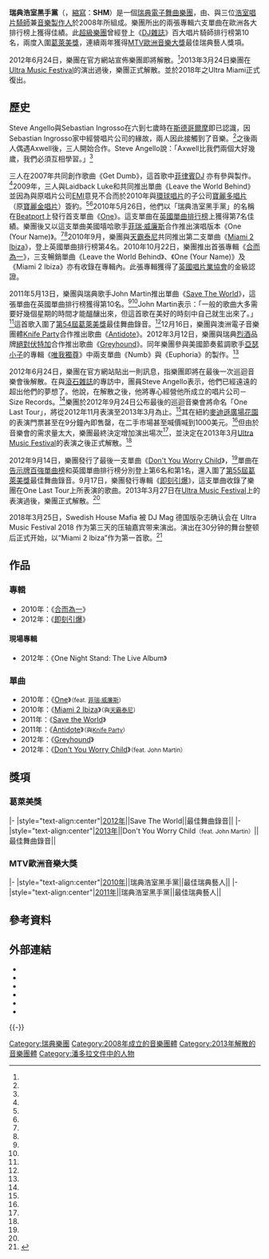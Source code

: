{{noteTA
|G1=Music
|G2=Show
|1=zh-hans:赫芬顿邮报;zh-hant:哈芬登郵報;
}}
{{Infobox musical artist
| Name = 瑞典浩室黑手黨
| Img = Swedish house mafia 2.jpg
| Img_capt = 瑞典浩室黑手黨於2011年在[[伊維薩島|伊維薩島]]表演（從左至右：Sebastian Ingrosso、Axwell、Steve Angello）
| Img_size = 
| Landscape = 
| Background = group_or_band
| Alias = SHM
| Origin = {{SWE}}[[斯德哥爾摩|斯德哥爾摩]]
| Genre = [[浩室|浩室]]、[[前衛浩室|前衛浩室]]
| Years_active = 2008－2013年、2018年 Ultra Miami 合體復出
| Label = [[環球唱片|環球唱片]]、[[寶麗多唱片|寶麗多唱片]]、[[Ministry_of_Sound_Australia|Ministry of Sound Australia]]、哥倫比亞唱片(Columbia Records)
| Associated_acts = [[菲瑞·威廉斯|菲瑞·威廉斯]]、[[天霸泰尼|天霸泰尼]]、[[亞瑟小子|亞瑟小子]]、{{link-en|John Martin|John Martin (singer)}}、{{link-en|Laidback Luke|Laidback Luke}}、[[Knife_Party|Knife Party]]
| URL = [http://swedishhousemafia.com swedishhousemafia.com]
| Current_members ={{link-en|Axwell|Axwell}}<br />{{link-en|Steve Angello|Steve Angello}}<br />{{link-en|Sebastian Ingrosso|Sebastian Ingrosso}} 
}}

'''瑞典浩室黑手黨'''（{{lang-en|'''Swedish House Mafia'''}}，[[縮寫|縮寫]]：'''SHM'''）是一個[[瑞典|瑞典]][[電子舞曲|電子舞曲]][[樂團|樂團]]，由{{link-en|Axwell|Axwell}}、{{link-en|Steve Angello|Steve Angello}}與{{link-en|Sebastian Ingrosso|Sebastian Ingrosso}}三位[[浩室|浩室]][[唱片騎師|唱片騎師]]兼[[音樂製作人|音樂製作人]]於2008年所組成。樂團所出的兩張專輯六支單曲在歐洲各大排行榜上獲得佳績。此[[超級樂團|超級樂團]]曾經登上《[[DJ雜誌|DJ雜誌]]》百大唱片騎師排行榜第10名，兩度入圍[[葛萊美獎|葛萊美獎]]，連續兩年獲得[[MTV歐洲音樂大獎|MTV歐洲音樂大獎]]最佳瑞典藝人獎項。

2012年6月24日，樂團在官方網站宣佈樂團即將解散。<ref name="message" />2013年3月24日樂團在[[Ultra_Music_Festival|Ultra Music Festival]]的演出過後，樂團正式解散。並於2018年之Ultra Miami正式復出。

== 歷史 ==
Steve Angello與Sebastian Ingrosso在六到七歲時在[[斯德哥爾摩|斯德哥爾摩]]即已認識，因Sebastian Ingrosso家中經營唱片公司的緣故，兩人因此接觸到了音樂。<ref name="bio" />之後兩人偶遇Axwell後，三人開始合作。Steve Angello說：「Axwell比我們兩個大好幾歲，我們必須互相學習。」<ref name="bio" />

三人在2007年共同創作歌曲《Get Dumb》，這首歌中[[菲律賓|菲律賓]]DJ {{link-en|Laidback Luke|Laidback Luke}}亦有參與製作。<ref name="get dumb" />2009年，三人與Laidback Luke和{{link-en|黛博拉·考克斯|Deborah Cox}}共同推出單曲《Leave the World Behind》並因為與原唱片公司[[EMI|EMI]]意見不合而於2010年與[[環球唱片|環球唱片]]的子公司[[寶麗多唱片|寶麗多唱片]]（原[[寶麗金唱片|寶麗金唱片]]）簽約。<ref name="jango bio" /><ref name="ltwb" />2010年5月26日，他們以「瑞典浩室黑手黨」的名稱在[[Beatport|Beatport]]上發行首支單曲《[[One_(瑞典浩室黑手黨歌曲)|One]]》。這支單曲在[[英國單曲排行榜|英國單曲排行榜]]上獲得第7名佳績。樂團後又以這支單曲美國嘻哈歌手[[菲瑞·威廉斯|菲瑞·威廉斯]]合作推出演唱版本《One (Your Name)》。<ref name="djz bio" /><ref name="one your name" />2010年9月，樂團與[[天霸泰尼|天霸泰尼]]共同推出第二支單曲《[[Miami_2_Ibiza|Miami 2 Ibiza]]》，登上英國單曲排行榜第4名。2010年10月22日，樂團推出首張專輯《[[合而為一|合而為一]]》，三支暢銷單曲《Leave the World Behind》、《One (Your Name)》及《Miami 2 Ibiza》亦有收錄在專輯內。此張專輯獲得了[[英國唱片業協會|英國唱片業協會]]的金級認證。

2011年5月13日，樂團與瑞典歌手John Martin推出單曲《[[Save_The_World|Save The World]]》，這張單曲在英國單曲排行榜獲得第10名。<ref name="stw emi" /><ref name="stw mn2s" />John Martin表示：「一般的歌曲大多需要好幾個星期的時間才能醞釀出來，但這首歌在美好的時刻中自己就生出來了。」<ref name="stw jm" />這首歌入圍了[[第54屆葛萊美獎|第54屆葛萊美獎]]最佳舞曲錄音。<ref name="stw grammy" />12月16日，樂團與澳洲電子音樂團體[[Knife_Party|Knife Party]]合作推出歌曲《[[Antidote|Antidote]]》。2012年3月12日，樂團與瑞典[[烈酒|烈酒]]品牌[[絕對伏特加|絕對伏特加]]合作推出歌曲《[[Greyhound|Greyhound]]》。同年樂團參與美國節奏藍調歌手[[亞瑟小子|亞瑟小子]]的專輯《[[唯我獨尊|唯我獨尊]]》中兩支單曲《Numb》與《Euphoria》的製作。<ref name="usher" />

2012年6月24日，樂團在官方網站貼出一則訊息，指樂團即將在最後一次巡迴音樂會後解散。在與[[滾石雜誌|滾石雜誌]]的專訪中，團員Steve Angello表示，他們已經遠遠的超出他們的夢想了。他說，在解散之後，他將專心經營他所成立的唱片公司－Size Records。<ref name="it was time" />樂團於2012年9月24日公布最後的巡迴音樂會將命名「One Last Tour」，將從2012年11月表演至2013年3月為止。<ref name="last tour" />其在紐約[[麥迪遜廣場花園|麥迪遜廣場花園]]的表演門票甚至在9分鐘內即售罄，在二手市場甚至喊價喊到1000美元。<ref name="msg" />但由於音樂會的需求量太大，樂團最終決定增加演出場次<ref name="sold out" />，並決定在2013年3月[[Ultra_Music_Festival|Ultra Music Festival]]的表演之後正式解散。<ref name="final" />

2012年9月14日，樂團發行了最後一支單曲《[[Don't_You_Worry_Child|Don't You Worry Child]]》，<ref name="dywc mn2s" />單曲在[[告示牌百強單曲榜|告示牌百強單曲榜]]和英國單曲排行榜分別登上第6名和第1名，還入圍了[[第55屆葛萊美獎|第55屆葛萊美獎]]最佳舞曲錄音。9月17日，樂團發行專輯《[[即刻引爆|即刻引爆]]》，這支單曲收錄了樂團在One Last Tour上所表演的歌曲。2013年3月27日在[[Ultra_Music_Festival|Ultra Music Festival]]上的表演過後，樂團正式解散。<ref name="billboard cover story" />

2018年3月25日，Swedish House Mafia 被 DJ Mag 德国版杂志确认会在 Ultra Music Festival 2018 作为第三天的压轴嘉宾带来演出。演出在30分钟的舞台整顿后正式开始，以“Miami 2 lbiza”作为第一首歌。<ref>{{Cite news|url=https://www.billboard.com/articles/news/dance/8260889/swedish-house-mafia-ultra-2018|title=Swedish House Mafia Reunite at Ultra 2018|newspaper=Billboard|accessdate=2018-03-31|archive-date=2018-03-27|archive-url=https://web.archive.org/web/20180327105413/https://www.billboard.com/articles/news/dance/8260889/swedish-house-mafia-ultra-2018|dead-url=no}}</ref>

== 作品 ==
=== 專輯 ===
* 2010年：《[[合而為一|合而為一]]》
* 2012年：《[[即刻引爆|即刻引爆]]》

==== 現場專輯 ====
* 2012年：《One Night Stand: The Live Album》

=== 單曲 ===
* 2010年：《[[One_(瑞典浩室黑手黨歌曲)|One]]》<small>（feat. [[菲瑞·威廉斯|菲瑞·威廉斯]]）</small>
* 2010年：《[[Miami_2_Ibiza|Miami 2 Ibiza]]》<small>（與[[天霸泰尼|天霸泰尼]]）</small>
* 2011年：《[[Save_the_World|Save the World]]》
* 2011年：《[[Antidote|Antidote]]》<small>（與[[Knife_Party|Knife Party]]）</small>
* 2012年：《[[Greyhound|Greyhound]]》
* 2012年：《[[Don't_You_Worry_Child|Don't You Worry Child]]》<small>（feat. John Martin）</small>

== 獎項 ==
=== 葛萊美獎 ===
{{awards table}}
|-
|style="text-align:center"|[[第54屆葛萊美獎|2012年]]||Save The World||最佳舞曲錄音||{{nom}}
|-
|style="text-align:center"|[[第55屆葛萊美獎|2013年]]||Don't You Worry Child<small>（feat. John Martin）</small>||最佳舞曲錄音||{{nom}}
{{end}}

=== MTV歐洲音樂大獎 ===
{{awards table}}
|-
|style="text-align:center"|[[2010年MTV歐洲音樂大獎|2010年]]||瑞典浩室黑手黨||最佳瑞典藝人||{{won}}
|-
|style="text-align:center"|[[2011年MTV歐洲音樂大獎|2011年]]||瑞典浩室黑手黨||最佳瑞典藝人||{{won}}
{{end}}

== 參考資料 ==
{{reflist|2|refs=
<ref name="message">{{cite web|url=http://www.swedishhousemafia.com/message/ |title=Message / The Official Swedish House Mafia site |accessdate=2013-04-03 |publisher=swedishhousemafia.com |language=en |deadurl=yes |archiveurl=https://web.archive.org/web/20120625233720/http://www.swedishhousemafia.com/message/ |archivedate=2012-06-25 }}</ref>

<ref name="bio">{{cite web|url=http://www.astralwerks.com/artist/swedish-house-mafia/|title=Swedish House Mafia|accessdate=2013-04-15|publisher=Astralwerks|language=en|archive-date=2016-03-04|archive-url=https://web.archive.org/web/20160304105859/http://www.astralwerks.com/artist/swedish-house-mafia/|dead-url=no}}</ref>

<ref name="get dumb">{{cite web|url=http://www.discogs.com/Axwell-Ingrosso-Angello-Laidback-Luke-Get-Dumb/master/42233|title=Get Dumb|accessdate=2013-04-03|publisher=discogs.com|language=en|archive-date=2020-11-09|archive-url=https://web.archive.org/web/20201109092120/https://www.discogs.com/Axwell-Ingrosso-Angello-Laidback-Luke-Get-Dumb/master/42233|dead-url=no}}</ref>

<ref name="ltwb">{{cite web|url=http://www.discogs.com/Axwell-Ingrosso-Angello-Laidback-Luke-Feat-Deborah-Cox-Leave-The-World-Behind/master/42288|title=Leave the World Behind|accessdate=2013-04-05|publisher=discog.com|language=en|archive-date=2020-10-21|archive-url=https://web.archive.org/web/20201021212355/https://www.discogs.com/Axwell-Ingrosso-Angello-Laidback-Luke-Feat-Deborah-Cox-Leave-The-World-Behind/master/42288|dead-url=no}}</ref>

<ref name="jango bio">{{cite web|url=http://www.jango.com/music/Swedish+House+Mafia/_full_bio?l=0|title=Swedish House Mafia - Biography|accessdate=2013-04-05|publisher=Jango.com|language=en|archive-date=2013-10-04|archive-url=https://web.archive.org/web/20131004213812/http://www.jango.com/music/Swedish+House+Mafia/_full_bio?l=0|dead-url=no}}</ref>

<ref name="djz bio">{{cite web|url=http://djz.com/featured_djs/swedish-house-mafia/ |title=Swedish House Mafia Bio |accessdate=2013-04-12 |publisher=DJZ.com |language=en |deadurl=yes |archiveurl=https://web.archive.org/web/20130403205855/http://djz.com/featured_djs/swedish-house-mafia/ |archivedate=2013-04-03 }}</ref>

<ref name="one your name">{{cite web|url=http://www.musicradar.com/news/tech/swedish-house-mafia-on-using-pharrells-vocal-for-one-your-name-262686|title=Swedish House Mafia on using Pharrell's vocal for One (Your Name)|accessdate=2013-04-12|date=2010-07-14|author=Ben Rogerson|publisher={{link-en|MusicRadar|MusicRadar}}|language=en|archive-date=2021-01-16|archive-url=https://web.archive.org/web/20210116123323/https://www.musicradar.com/news/tech/swedish-house-mafia-on-using-pharrells-vocal-for-one-your-name-262686|dead-url=no}}</ref>

<ref name="stw emi">{{cite web|url=http://www.emimusic.com/blog/2011/swedish-house-mafia-back-to-save-the-world/|title=Swedish House Mafia back to Save The World|accessdate=2013-04-12|date=2011-05-05|publisher=[[EMI|EMI]]|language=en|archive-date=2012-05-09|archive-url=https://web.archive.org/web/20120509173845/http://www.emimusic.com/blog/2011/swedish-house-mafia-back-to-save-the-world/|dead-url=no}}</ref>

<ref name="stw mn2s">{{cite web|url=http://mn2s.com/news/swedish-house-mafias-john-martin-joins-mn2s/ |title=John Martin – vocalist from SHM’s ‘Save The World’ |accessdate=2013-04-14 |publisher=mn2s.com |language=en |deadurl=yes |archiveurl=https://web.archive.org/web/20120623151432/http://mn2s.com/news/swedish-house-mafias-john-martin-joins-mn2s/ |archivedate=2012-06-23 }}</ref>

<ref name="stw jm">{{cite web|url=http://www.elektrodaily.com/news/2012/04/exclusive-interview-with-the-voice-behind-swedish-house-mafia-and-avicii-john-martin/ |title=Exclusive Interview with the voice behind Swedish House Mafia and Avicii: John Martin |accessdate=2013-04-15 |publisher=Elektro Daily |author=Brandon Koppel |language=en |deadurl=yes |archiveurl=https://web.archive.org/web/20121111193234/http://www.elektrodaily.com/news/2012/04/exclusive-interview-with-the-voice-behind-swedish-house-mafia-and-avicii-john-martin/ |archivedate=2012-11-11 }}</ref>

<ref name="stw grammy">{{cite web|url=http://www.svt.se/kultur/robyn-avicii-och-shm-nominerade-till-amerikanska-grammy|title=Robyn, Avicii och SHM nominerade till amerikanska Grammy|accessdate=2013-04-14|date=2011-12-01|author=Isabelle Espinoza|publisher=[[瑞典電視台|瑞典電視台]]|language=sv|archive-date=2020-09-25|archive-url=https://web.archive.org/web/20200925044942/https://www.svt.se/kultur/robyn-avicii-och-shm-nominerade-till-amerikanska-grammy|dead-url=no}}</ref>

<ref name="usher">{{cite web|url=http://www.theboombox.com/2012/07/03/usher-looking-4-myself/|title=Usher Reveals Missing Swedish House Mafia Song, Refutes 'R&B Is Dead,' Talks New Album|accessdate=2013-04-14|date=2012-07-03|publisher=The Boombox（[[Aol|Aol]]）|author=Natelege Whaley|language=en|archive-date=2012-09-10|archive-url=https://web.archive.org/web/20120910120442/http://www.theboombox.com/2012/07/03/usher-looking-4-myself/|dead-url=no}}</ref>

<ref name="it was time">{{cite web|url=http://www.rollingstone.com/music/news/steve-angello-on-swedish-house-mafias-retirement-it-was-time-20120802|title=Steve Angello on Swedish House Mafia's Retirement: 'It Was Time'|accessdate=2013-04-14|date=2012-08-02|publisher=[[滾石雜誌|滾石雜誌]]|language=en|archive-date=2017-11-24|archive-url=https://web.archive.org/web/20171124053821/http://www.rollingstone.com/music/news/steve-angello-on-swedish-house-mafias-retirement-it-was-time-20120802|dead-url=no}}</ref>

<ref name="last tour">{{cite web|url=http://www.mtv.com/news/articles/1694348/swedish-house-mafia-one-last-tour-dates.jhtml|title=Swedish House Mafia Promise 'Some Of The Best Shows Of Our Lives' On 'Last Tour'|accessdate=2013-04-14|date=2012-09-24|author=Gil Kaufman|publisher=[[MTV|MTV]]|language=en|archive-date=2012-09-25|archive-url=https://web.archive.org/web/20120925234726/http://www.mtv.com/news/articles/1694348/swedish-house-mafia-one-last-tour-dates.jhtml|dead-url=no}}</ref>

<ref name="sold out">{{cite web|url=http://www.hollywoodreporter.com/news/swedish-house-mafia-tour-dates-375090|title=Swedish House Mafia Sell Out U.S. Tour in Minutes|accessdate=2013-04-14|date=2012-09-28|author=THR Staff|publisher=[[好萊塢報導|好萊塢報導]]|language=en|archive-date=2012-10-02|archive-url=https://web.archive.org/web/20121002000820/http://www.hollywoodreporter.com/news/swedish-house-mafia-tour-dates-375090|dead-url=no}}</ref>

<ref name="msg">{{cite web|url=http://www.dancingastronaut.com/2011/09/swedish-house-mafia-sells-out-madison-square-garden-in-40-minutes-no-official-sale-to-take-place/|title=Swedish House Mafia sells out Madison Square Garden in 9 minutes, no official sale to take place (updated)|accessdate=2013-04-14|date=2011-09-29|author=Jacob Schulman|publisher=Dancing Astronaut|language=en|archive-date=2020-09-19|archive-url=https://web.archive.org/web/20200919062414/https://dancingastronaut.com/2011/09/swedish-house-mafia-sells-out-madison-square-garden-in-40-minutes-no-official-sale-to-take-place/|dead-url=no}}</ref>

<ref name="final">{{cite web|url=http://www.huffingtonpost.com/2012/11/13/swedish-house-mafia-ultra-music-festival-2013_n_2122754.html|title=Swedish House Mafia At Ultra: 2013 Fest To Open, Close With Trio's Final Performances Ever|accessdate=2013-04-14|date=2012-11-13|publisher=[[哈芬登郵報|哈芬登郵報]]|language=en|archive-date=2012-11-18|archive-url=https://web.archive.org/web/20121118063930/http://www.huffingtonpost.com/2012/11/13/swedish-house-mafia-ultra-music-festival-2013_n_2122754.html|dead-url=no}}</ref>

<ref name="dywc mn2s">{{cite web|url=http://mn2s.com/agency-news/john-martin-releases-dont-you-worry-child-with-swedish-house-mafia/ |title=John Martin releases ‘Don’t You Worry Child’ with SHM |accessdate=2013-04-14 |publisher=mn2s.com |language=en |deadurl=yes |archiveurl=https://web.archive.org/web/20130302151639/http://mn2s.com/agency-news/john-martin-releases-dont-you-worry-child-with-swedish-house-mafia/ |archivedate=2013-03-02 }}</ref>

<ref name="billboard cover story">{{cite web|url=http://www.billboard.com/articles/columns/code/1551182/swedish-house-mafia-billboard-cover-story|title=Swedish House Mafia: Billboard Cover Story|accessdate=2013-04-15|date=2013-03-08|author=Kerri Mason|publisher=[[告示牌_(雜誌)|告示牌]]|language=en|archive-date=2020-11-11|archive-url=https://web.archive.org/web/20201111213530/https://www.billboard.com/articles/columns/code/1551182/swedish-house-mafia-billboard-cover-story|dead-url=no}}</ref>
}}

== 外部連結 ==
{{wikiquote|en:Swedish House Mafia}}
{{Commons category|Swedish House Mafia}}
*{{Official website|1=http://swedishhousemafia.com}}
*{{Allmusic|artist|mn0001714462|瑞典浩室黑手黨}}
*{{YouTube|u=swedishhousemafiaTV|瑞典浩室黑手黨}}
*{{Myspace|swedishhousemafia|瑞典浩室黑手黨}}
*{{Twitter|swedishousemfia|瑞典浩室黑手黨}}
*{{Facebook|swedishhousemafia|瑞典浩室黑手黨}}
{{-}}
{{瑞典浩室黑手黨}}

{{Authority control}}
{{DEFAULTSORT:Swedish House Mafia}}
[[Category:瑞典樂團|Category:瑞典樂團]]
[[Category:2008年成立的音樂團體|Category:2008年成立的音樂團體]]
[[Category:2013年解散的音樂團體|Category:2013年解散的音樂團體]]
[[Category:潘多拉文件中的人物|Category:潘多拉文件中的人物]]